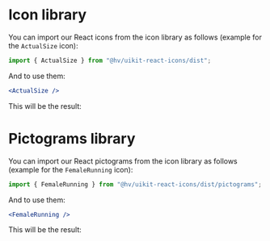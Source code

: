 

<Meta title="Foundation/Icons/Library" />

# Icon library

You can import our React icons from the icon library as follows (example for the `ActualSize` icon):

```js
import { ActualSize } from "@hv/uikit-react-icons/dist";
```

And to use them:

```jsx
<ActualSize />
```

This will be the result:

<Preview>
  <ActualSize />
</Preview>


<Preview>
  <Story name="Icons">
    <IconLibrary icons={iconComponentList}/>
  </Story>
</Preview>


# Pictograms library

You can import our React pictograms from the icon library as follows (example for the `FemaleRunning` icon):

```js
import { FemaleRunning } from "@hv/uikit-react-icons/dist/pictograms";
```

And to use them:

```jsx
<FemaleRunning />
```

This will be the result:

<Preview>
  <FemaleRunning />
</Preview>


<Preview>
  <Story name="Pictograms">
    <IconLibrary icons={iconPictogramComponentList} widerSpacing />
  </Story>
</Preview>
